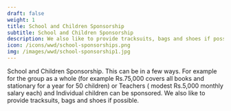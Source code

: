 ---
draft: false
weight: 1
title: School and Children Sponsorship
subtitle: School and Children Sponsorship
description: We also like to provide tracksuits, bags and shoes if possible.
icon: /icons/wwd/school-sponsorships.png 
img: /images/wwd/school-sponsorship1.jpg
---

School and Children Sponsorship. This can be in a few ways. For example for the group as a whole (for example Rs.75,000 covers all books and stationary for a year for 50 children) or Teachers ( modest Rs.5,000 monthly salary each) and Individual children can be sponsored. We also like to provide tracksuits, bags and shoes if possible.
